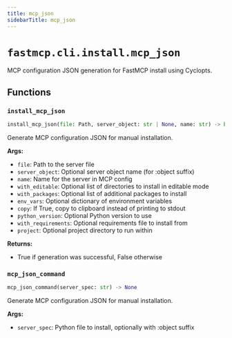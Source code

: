 ```yaml
---
title: mcp_json
sidebarTitle: mcp_json
---
```


# `fastmcp.cli.install.mcp_json`


MCP configuration JSON generation for FastMCP install using Cyclopts.

## Functions

### `install_mcp_json` <sup><a href="https://github.com/jlowin/fastmcp/blob/main/src/fastmcp/cli/install/mcp_json.py#L20" target="_blank"><Icon icon="github" style="width: 14px; height: 14px;" /></a></sup>

```python
install_mcp_json(file: Path, server_object: str | None, name: str) -> bool
```


Generate MCP configuration JSON for manual installation.

**Args:**
- `file`: Path to the server file
- `server_object`: Optional server object name (for \:object suffix)
- `name`: Name for the server in MCP config
- `with_editable`: Optional list of directories to install in editable mode
- `with_packages`: Optional list of additional packages to install
- `env_vars`: Optional dictionary of environment variables
- `copy`: If True, copy to clipboard instead of printing to stdout
- `python_version`: Optional Python version to use
- `with_requirements`: Optional requirements file to install from
- `project`: Optional project directory to run within

**Returns:**
- True if generation was successful, False otherwise


### `mcp_json_command` <sup><a href="https://github.com/jlowin/fastmcp/blob/main/src/fastmcp/cli/install/mcp_json.py#L98" target="_blank"><Icon icon="github" style="width: 14px; height: 14px;" /></a></sup>

```python
mcp_json_command(server_spec: str) -> None
```


Generate MCP configuration JSON for manual installation.

**Args:**
- `server_spec`: Python file to install, optionally with \:object suffix

